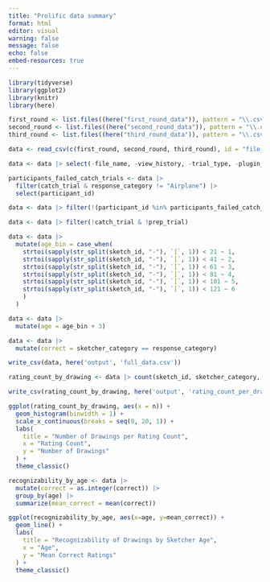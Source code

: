 ```yaml
---
title: "Prolific data summary"
format: html
editor: visual
warning: false 
message: false
echo: false
embed-resources: true
---
```


```r
library(tidyverse)
library(ggplot2)
library(knitr)
library(here)
```

```r
first_round <- list.files((here("first_round_data")), pattern = "\\.csv$", full.names = TRUE)
second_round <- list.files((here("second_round_data")), pattern = "\\.csv$", full.names = TRUE)
third_round <- list.files((here("third_round_data")), pattern = "\\.csv$", full.names = TRUE)

data <- read_csv(c(first_round, second_round, third_round), id = "file_name")
```

```r
data <- data |> select(-file_name, -view_history, -trial_type, -plugin_version, -response)
```

``` r
participants_failed_catch_trials <- data |> 
  filter(catch_trial & response_category != "Airplane") |>
  select(participant_id)

data <- data |> filter(!(participant_id %in% participants_failed_catch_trials$participant_id))
```

```r
data <- data |> filter(!catch_trial & !prep_trial)
```

```r
data <- data |> 
  mutate(age_bin = case_when(
    strtoi(sapply(str_split(sketch_id, "-"), `[`, 1)) < 21 ~ 1, 
    strtoi(sapply(str_split(sketch_id, "-"), `[`, 1)) < 41 ~ 2,
    strtoi(sapply(str_split(sketch_id, "-"), `[`, 1)) < 61 ~ 3,
    strtoi(sapply(str_split(sketch_id, "-"), `[`, 1)) < 81 ~ 4,
    strtoi(sapply(str_split(sketch_id, "-"), `[`, 1)) < 101 ~ 5,
    strtoi(sapply(str_split(sketch_id, "-"), `[`, 1)) < 121 ~ 6
    )
  )

data <- data |>
  mutate(age = age_bin + 3)
```

```r
data <- data |>
  mutate(correct = sketcher_category == response_category)
```

```r
write_csv(data, here('output', 'full_data.csv'))
```

```r
rating_count_by_drawing <- data |> count(sketch_id, sketcher_category, age_bin) |> drop_na()

write_csv(rating_count_by_drawing, here('output', 'rating_count_per_drawing.csv'))
```

```r
ggplot(rating_count_by_drawing, aes(x = n)) + 
  geom_histogram(binwidth = 1) + 
  scale_x_continuous(breaks = seq(0, 20, 1)) + 
  labs(
    title = "Number of Drawings per Rating Count",
    x = "Rating Count", 
    y = "Number of Drawings"
  ) + 
  theme_classic()
```

```r
recognizability_by_age <- data |> 
  mutate(correct = as.integer(correct)) |>
  group_by(age) |>
  summarize(mean_correct = mean(correct))

ggplot(recognizability_by_age, aes(x=age, y=mean_correct)) +
  geom_line() +
  labs(
    title = "Recognizability of Drawings by Sketcher Age", 
    x = "Age", 
    y = "Mean Correct Ratings"
  ) + 
  theme_classic()
  
```